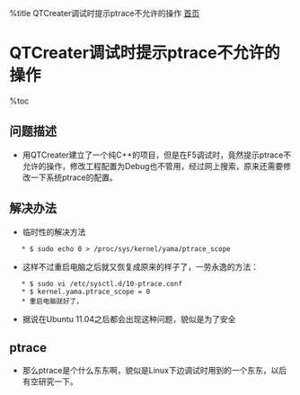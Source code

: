 %title QTCreater调试时提示ptrace不允许的操作
[[index|首页]]
=QTCreater调试时提示ptrace不允许的操作=

%toc

==问题描述==
* 用QTCreater建立了一个纯C++的项目，但是在F5调试时，竟然提示ptrace不允许的操作，修改工程配置为Debug也不管用，经过网上搜索，原来还需要修改一下系统ptrace的配置。

==解决办法==
* 临时性的解决方法
    * $ sudo echo 0 > /proc/sys/kernel/yama/ptrace_scope 

* 这样不过重启电脑之后就又恢复成原来的样子了，一劳永逸的方法：
    * $ sudo vi /etc/sysctl.d/10-ptrace.conf
    * $ kernel.yama.ptrace_scope = 0
    * 重启电脑就好了，

* 据说在Ubuntu 11.04之后都会出现这种问题，貌似是为了安全

==ptrace==
* 那么ptrace是个什么东东啊，貌似是Linux下边调试时用到的一个东东，以后有空研究一下。
